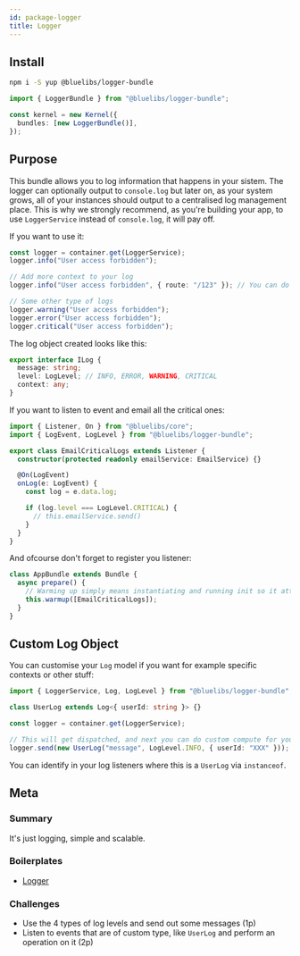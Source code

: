 ```yaml
---
id: package-logger
title: Logger
---
```



<PackageHeader version="1.1.0" packageName="logger-bundle" containsTypeDefs />

## Install

```bash
npm i -S yup @bluelibs/logger-bundle
```

```ts
import { LoggerBundle } from "@bluelibs/logger-bundle";

const kernel = new Kernel({
  bundles: [new LoggerBundle()],
});
```

## Purpose

This bundle allows you to log information that happens in your sistem. The logger can optionally output to `console.log` but later on, as your system grows, all of your instances should output to a centralised log management place. This is why we strongly recommend, as you're building your app, to use `LoggerService` instead of `console.log`, it will pay off.

If you want to use it:

```typescript
const logger = container.get(LoggerService);
logger.info("User access forbidden");

// Add more context to your log
logger.info("User access forbidden", { route: "/123" }); // You can do anything you like to your context

// Some other type of logs
logger.warning("User access forbidden");
logger.error("User access forbidden");
logger.critical("User access forbidden");
```

The log object created looks like this:

```typescript
export interface ILog {
  message: string;
  level: LogLevel; // INFO, ERROR, WARNING, CRITICAL
  context: any;
}
```

If you want to listen to event and email all the critical ones:

```typescript
import { Listener, On } from "@bluelibs/core";
import { LogEvent, LogLevel } from "@bluelibs/logger-bundle";

export class EmailCriticalLogs extends Listener {
  constructor(protected readonly emailService: EmailService) {}

  @On(LogEvent)
  onLog(e: LogEvent) {
    const log = e.data.log;

    if (log.level === LogLevel.CRITICAL) {
      // this.emailService.send()
    }
  }
}
```

And ofcourse don't forget to register you listener:

```typescript
class AppBundle extends Bundle {
  async prepare() {
    // Warming up simply means instantiating and running init so it attaches events
    this.warmup([EmailCriticalLogs]);
  }
}
```

## Custom Log Object

You can customise your `Log` model if you want for example specific contexts or other stuff:

```ts
import { LoggerService, Log, LogLevel } from "@bluelibs/logger-bundle";

class UserLog extends Log<{ userId: string }> {}

const logger = container.get(LoggerService);

// This will get dispatched, and next you can do custom compute for your log by checking instance of
logger.send(new UserLog("message", LogLevel.INFO, { userId: "XXX" }));
```

You can identify in your log listeners where this is a `UserLog` via `instanceof`.

## Meta

### Summary

It's just logging, simple and scalable.

### Boilerplates

- [Logger](https://stackblitz.com/edit/node-pdsjea?file=README.md)

### Challenges

- Use the 4 types of log levels and send out some messages (1p)
- Listen to events that are of custom type, like `UserLog` and perform an operation on it (2p)
